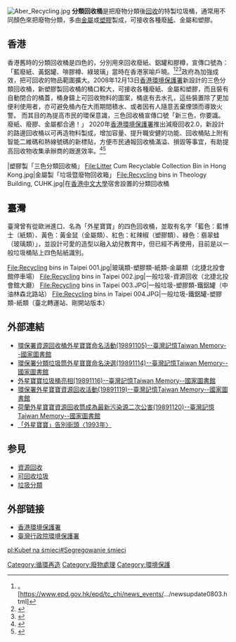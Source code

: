 {{noteTA
|1=zh-hans:塑料; zh-hant:塑膠;
}}
{{Otheruses|資源回收筒 (Windows)|subject=分类回收真实物体的收集箱|other=[[Microsoft_Windows|Microsoft Windows]]作業系統中的元件}}
{{globalize|area=香港、臺灣}}
[[File:Aber_Recycling.jpg|thumb]]
'''分類回收桶'''是把廢物分類後[[回收|回收]]的特製垃圾桶，通常用不同顏色來把廢物分類，多由[[金屬|金屬]]或[[塑膠|塑膠]]製成，可接收各種廢[[紙|紙]]、金屬和塑膠。

==香港==
香港舊時的分類回收桶是四色的，分別用來回收廢紙、鋁罐和膠樽，宣傳口號為：「藍廢紙、黃鋁罐、啡膠樽、綠玻璃」當時在香港家喻戶曉。<ref>。[https://www.epd.gov.hk/epd/tc_chi/news_events/.../newsupdate0803.html]</ref><ref>{{Cite web |url=https://www.inmediahk.net/node/1014978 |title=存档副本 |accessdate=2020-10-17 |archive-date=2020-12-05 |archive-url=https://web.archive.org/web/20201205171421/http://www.inmediahk.net/node/1014978 |dead-url=no }}</ref><ref>{{Cite web |url=https://techblind.blogspot.com/2004/10/blog-post_109827717950030880.html |title=存档副本 |accessdate=2020-10-17 |archive-date=2020-10-17 |archive-url=https://web.archive.org/web/20201017221900/http://techblind.blogspot.com/2004/10/blog-post_109827717950030880.html |dead-url=no }}</ref>政府為加強成效，把可回收的物品範圍擴大。2008年12月13日[[香港環境保護署|香港環境保護署]]新設計的三色分類回收桶，新塑膠製回收桶的桶口較大，可接收各種廢紙、金屬和塑膠，而且裝有自動閉合的桶蓋，桶身鑄上可回收物料的圖案，桶底有去水孔，這些裝置除了更加便利使用者，亦可避免桶內在大雨期間積水、或者因有人隨意丟棄煙頭而導致火警。
而其目的為提高市民的環保意識，三色回收桶宣傳口號「新三色，你要識。廢紙、廢膠、金屬都合適！」
2020年[[香港環境保護署|香港環境保護署]]推出減廢回收2.0，新設計的路邊回收桶以可再造物料製成，增加容量、提升職安健的功能、回收桶貼上附有智能二維碼和熱線號碼的新標貼，方便市民通報回收桶滿溢、損毀等事宜，有助提高回收物收集承辦商的跟進效率。<ref>{{Cite web |url=https://www.info.gov.hk/gia/general/202009/30/P2020093000385.htm |title=存档副本 |accessdate=2020-10-17 |archive-date=2020-10-17 |archive-url=https://web.archive.org/web/20201017211601/https://www.info.gov.hk/gia/general/202009/30/P2020093000385.htm |dead-url=no }}</ref><ref>{{Cite web |url=https://www.wastereduction.gov.hk/sites/default/files/common/images/OP_Exhibition_Panel_design_FA18_OL_Panel_Fullset.jpg |title=存档副本 |accessdate=2020-10-17 |archive-date=2020-10-19 |archive-url=https://web.archive.org/web/20201019191602/https://www.wastereduction.gov.hk/sites/default/files/common/images/OP_Exhibition_Panel_design_FA18_OL_Panel_Fullset.jpg |dead-url=no }}</ref>
<gallery widths=300px heights=200px>
|塑膠製「三色分類回收桶」
File:Litter Cum Recyclable Collection Bin in Hong Kong.jpg|金屬製「垃圾暨廢物回收箱」
File:Recycling bins in Theology Building, CUHK.jpg|在[[香港中文大學|香港中文大學]]宿舍設置的分類回收桶 
</gallery>

==臺灣==
臺灣曾有從歐洲進口、名為「外星寶寶」的四色回收桶，並取有名字「藍色：藍博士（紙類）、黃色：黃金鼠（金屬類）、紅色：紅辣椒（塑膠類）、綠色：翡翠蛙（玻璃類）」，並設計可愛的造型以融入幼兒教育中，但已經不再使用，目前是以一般垃圾桶貼上四色貼紙識別。
<gallery>
File:Recycling bins in Taipei 001.jpg|玻璃類-塑膠類-紙類-金屬類（北捷北投會館停車場）
File:Recycling bins in Taipei 002.jpg|一般垃圾-資源回收（北捷北投會館大廳）
File:Recycling bins in Taipei 003.JPG|一般垃圾-塑膠類-鐵鋁罐（中油林森北路站）
File:Recycling bins in Taipei 004.JPG|一般垃圾-鐵鋁罐-塑膠類-紙類（臺北轉運站、剛開站版本）
</gallery>

==外部連結==
*[http://memory.ncl.edu.tw/tm_cgi/hypage.cgi?HYPAGE=toolbox_vnews_detail.hpg&subject_name=&subject_url=&project_id=news&dtd_id=8&xml_id=0000069741 環保署資源回收桶外星寶寶命名活動(19891105)--臺灣記憶Taiwan Memory--國家圖書館] {{Wayback|url=http://memory.ncl.edu.tw/tm_cgi/hypage.cgi?HYPAGE=toolbox_vnews_detail.hpg&subject_name=&subject_url=&project_id=news&dtd_id=8&xml_id=0000069741 |date=20160304104422 }}
*[http://memory.ncl.edu.tw/tm_cgi/hypage.cgi?HYPAGE=toolbox_vnews_detail.hpg&subject_name=&subject_url=&project_id=news&dtd_id=8&xml_id=0000069891 環保署分類垃圾筒外星寶寶命名決選(19891114)--臺灣記憶Taiwan Memory--國家圖書館] {{Wayback|url=http://memory.ncl.edu.tw/tm_cgi/hypage.cgi?HYPAGE=toolbox_vnews_detail.hpg&subject_name=&subject_url=&project_id=news&dtd_id=8&xml_id=0000069891 |date=20160304131649 }}
*[http://memory.ncl.edu.tw/tm_cgi/hypage.cgi?HYPAGE=toolbox_vnews_detail.hpg&subject_name=&subject_url=&project_id=news&dtd_id=8&xml_id=0000069927 外星寶寶垃圾桶亮相(19891116)--臺灣記憶Taiwan Memory--國家圖書館] {{Wayback|url=http://memory.ncl.edu.tw/tm_cgi/hypage.cgi?HYPAGE=toolbox_vnews_detail.hpg&subject_name=&subject_url=&project_id=news&dtd_id=8&xml_id=0000069927 |date=20160304102130 }}
*[http://memory.ncl.edu.tw/tm_cgi/hypage.cgi?HYPAGE=toolbox_vnews_detail.hpg&subject_name=&subject_url=&project_id=news&dtd_id=8&xml_id=0000069973 環保署外星寶寶資源回收活動(19891119)--臺灣記憶Taiwan Memory--國家圖書館] {{Wayback|url=http://memory.ncl.edu.tw/tm_cgi/hypage.cgi?HYPAGE=toolbox_vnews_detail.hpg&subject_name=&subject_url=&project_id=news&dtd_id=8&xml_id=0000069973 |date=20150610211712 }}
*[http://memory.ncl.edu.tw/tm_cgi/hypage.cgi?HYPAGE=toolbox_vnews_detail.hpg&subject_name=&subject_url=&project_id=news&dtd_id=8&xml_id=0000069996 荷蘭外星寶寶資源回收筒成為最新污染源二次公害(19891120)--臺灣記憶Taiwan Memory--國家圖書館] {{Wayback|url=http://memory.ncl.edu.tw/tm_cgi/hypage.cgi?HYPAGE=toolbox_vnews_detail.hpg&subject_name=&subject_url=&project_id=news&dtd_id=8&xml_id=0000069996 |date=20160304102907 }}
*[http://tw.myblog.yahoo.com/jhqq98/article?mid=839 「外星寶寶」告別街頭〈1993年〉] {{Wayback|url=http://tw.myblog.yahoo.com/jhqq98/article?mid=839 |date=20190802212150 }}

==参見==
*[[資源回收|資源回收]]
*[[可回收垃圾|可回收垃圾]]
*[[垃圾分類|垃圾分類]]

==外部链接==
*[http://www.epd.gov.hk/epd/ 香港環境保護署]{{Wayback|url=http://www.epd.gov.hk/epd/ |date=20080316051019 }}
*[https://web.archive.org/web/20090115203230/http://www.epa.gov.tw/ 臺灣行政院環境保護署]

[[Category:循環再造|Category:循環再造]]
[[Category:廢物處理|Category:廢物處理]]
[[Category:環境保護|Category:環境保護]]

[[pl:Kubeł_na_śmieci#Segregowanie_śmieci|pl:Kubeł na śmieci#Segregowanie śmieci]]